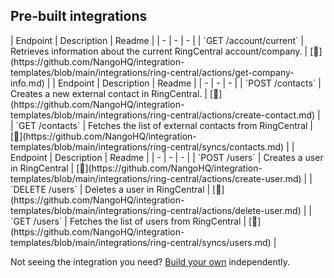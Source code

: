
## Pre-built integrations

<AccordionGroup>


<Accordion title="Company">
| Endpoint | Description | Readme |
| - | - | - |
| `GET /account/current` | Retrieves information about the current RingCentral account/company. | [🔗](https://github.com/NangoHQ/integration-templates/blob/main/integrations/ring-central/actions/get-company-info.md) |
</Accordion>


<Accordion title="Contacts">
| Endpoint | Description | Readme |
| - | - | - |
| `POST /contacts` | Creates a new external contact in RingCentral. | [🔗](https://github.com/NangoHQ/integration-templates/blob/main/integrations/ring-central/actions/create-contact.md) |
| `GET /contacts` | Fetches the list of external contacts from RingCentral | [🔗](https://github.com/NangoHQ/integration-templates/blob/main/integrations/ring-central/syncs/contacts.md) |
</Accordion>


<Accordion title="Users">
| Endpoint | Description | Readme |
| - | - | - |
| `POST /users` | Creates a user in RingCentral | [🔗](https://github.com/NangoHQ/integration-templates/blob/main/integrations/ring-central/actions/create-user.md) |
| `DELETE /users` | Deletes a user in RingCentral | [🔗](https://github.com/NangoHQ/integration-templates/blob/main/integrations/ring-central/actions/delete-user.md) |
| `GET /users` | Fetches the list of users from RingCentral | [🔗](https://github.com/NangoHQ/integration-templates/blob/main/integrations/ring-central/syncs/users.md) |
</Accordion>

</AccordionGroup>

<Tip>Not seeing the integration you need? [Build your own](https://nango.dev/docs/guides/platform/functions) independently.</Tip>
